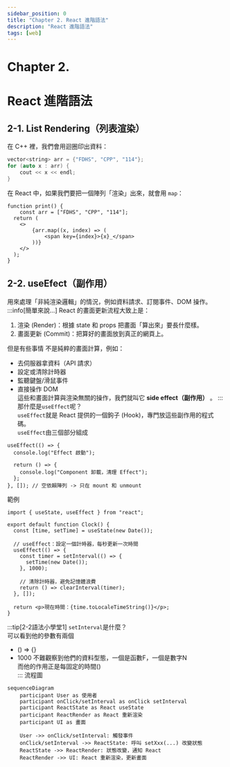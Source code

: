 ```yaml
---
sidebar_position: 0
title: "Chapter 2. React 進階語法"
description: "React 進階語法"
tags: [web]
---
```


# <span class="chapter_title">Chapter 2. </span>
# <span class="chapter_subtitle"> React 進階語法 </span>

## 2-1. List Rendering（列表渲染）
在 C++ 裡，我們會用迴圈印出資料：  
```cpp
vector<string> arr = {"FDHS", "CPP", "114"};
for (auto x : arr) {
    cout << x << endl;
}
```
在 React 中，如果我們要把一個陣列「渲染」出來，就會用 `map`：  
```tsx live
function print() {
    const arr = ["FDHS", "CPP", "114"];
  return (
    <>
        {arr.map((x, index) => (
            <span key={index}>{x}_</span>
        ))}
    </>
  );
}
```
## 2-2. useEfect（副作用）
用來處理「非純渲染邏輯」的情況，例如資料請求、訂閱事件、DOM 操作。  
:::info[簡單來說...]
React 的畫面更新流程大致上是：
1. 渲染 (Render)：根據 state 和 props 把畫面「算出來」要長什麼樣。  
2. 畫面更新 (Commit)：把算好的畫面放到真正的網頁上。

但是有些事情 不是純粹的畫面計算，例如：
- 去伺服器拿資料（API 請求）  
- 設定或清除計時器  
- 監聽鍵盤/滑鼠事件  
- 直接操作 DOM  
這些和畫面計算與渲染無關的操作，我們就叫它 **side effect（副作用）** 。
:::
那什麼是`useEffect`呢？  
`useEffect`就是 React 提供的一個鉤子 (Hook)，專門放這些副作用的程式碼。  
`useEffect`由三個部分組成  
```tsx
useEffect(() => {
  console.log("Effect 啟動");

  return () => {
    console.log("Component 卸載，清理 Effect");
  };
}, []); // 空依賴陣列 -> 只在 mount 和 unmount

```
範例  
```tsx live
import { useState, useEffect } from "react";

export default function Clock() {
  const [time, setTime] = useState(new Date());

  // useEffect：設定一個計時器，每秒更新一次時間
  useEffect(() => {
    const timer = setInterval(() => {
      setTime(new Date());
    }, 1000);

    // 清除計時器，避免記憶體浪費
    return () => clearInterval(timer);
  }, []);

  return <p>現在時間：{time.toLocaleTimeString()}</p>;
}
```
:::tip[2-2語法小學堂1]
`setInterval`是什麼？  
可以看到他的參數有兩個  
- \(\) => \{\}
- 1000
不難觀察到他們的資料型態，一個是函數F，一個是數字N  
而他的作用正是每固定的時間()  
:::
流程圖  
```mermaid
sequenceDiagram
    participant User as 使用者
    participant onClick/setInterval as onClick setInterval
    participant ReactState as React useState
    participant ReactRender as React 重新渲染
    participant UI as 畫面

    User ->> onClick/setInterval: 觸發事件
    onClick/setInterval ->> ReactState: 呼叫 setXxx(...) 改變狀態
    ReactState ->> ReactRender: 狀態改變，通知 React
    ReactRender ->> UI: React 重新渲染，更新畫面
```